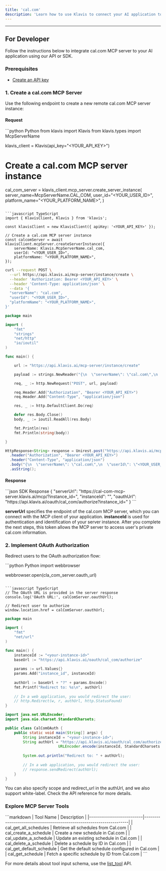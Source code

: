 ```yaml
---
title: 'cal.com'
description: 'Learn how to use Klavis to connect your AI application to cal.com MCP Server'
---
```



<NoCodeSnippet />

---

## For Developer

Follow the instructions below to integrate cal.com MCP server to your AI application using our API or SDK.

### Prerequisites

- [Create an API key](https://www.klavis.ai/home/api-keys)

### 1. Create a cal.com MCP Server

Use the following endpoint to create a new remote cal.com MCP server instance:

#### Request
<CodeGroup>
```python Python
from klavis import Klavis
from klavis.types import McpServerName

klavis_client = Klavis(api_key="<YOUR_API_KEY>")

# Create a cal.com MCP server instance
cal_com_server = klavis_client.mcp_server.create_server_instance(
    server_name=McpServerName.CAL_COM,
    user_id="<YOUR_USER_ID>",
    platform_name="<YOUR_PLATFORM_NAME>",
)
```

```javascript TypeScript
import { KlavisClient, Klavis } from 'klavis';

const klavisClient = new KlavisClient({ apiKey: '<YOUR_API_KEY>' });

// Create a cal.com MCP server instance
const calcomServer = await klavisClient.mcpServer.createServerInstance({
    serverName: Klavis.McpServerName.cal_com,
    userId: "<YOUR_USER_ID>",
    platformName: "<YOUR_PLATFORM_NAME>",
});
```

```bash cURL
curl --request POST \
  --url https://api.klavis.ai/mcp-server/instance/create \
  --header 'Authorization: Bearer <YOUR_API_KEY>' \
  --header 'Content-Type: application/json' \
  --data '{
  "serverName": "cal.com",
  "userId": "<YOUR_USER_ID>",
  "platformName": "<YOUR_PLATFORM_NAME>",
}'
```

```go Go
package main

import (
	"fmt"
	"strings"
	"net/http"
	"io/ioutil"
)

func main() {

	url := "https://api.klavis.ai/mcp-server/instance/create"

	payload := strings.NewReader("{\n  \"serverName\": \"cal.com\",\n  \"userId\": \"<YOUR_USER_ID>\",\n  \"platformName\": \"<YOUR_PLATFORM_NAME>\",\n}")

	req, _ := http.NewRequest("POST", url, payload)

	req.Header.Add("Authorization", "Bearer <YOUR_API_KEY>")
	req.Header.Add("Content-Type", "application/json")

	res, _ := http.DefaultClient.Do(req)

	defer res.Body.Close()
	body, _ := ioutil.ReadAll(res.Body)

	fmt.Println(res)
	fmt.Println(string(body))

}
```

```java Java
HttpResponse<String> response = Unirest.post("https://api.klavis.ai/mcp-server/instance/create")
  .header("Authorization", "Bearer <YOUR_API_KEY>")
  .header("Content-Type", "application/json")
  .body("{\n  \"serverName\": \"cal.com\",\n  \"userId\": \"<YOUR_USER_ID>\",\n  \"platformName\": \"<YOUR_PLATFORM_NAME>\",\n}")
  .asString();
```
</CodeGroup>

#### Response
<CodeGroup>
```json SDK Response
{
  "serverUrl": "https://cal-com-mcp-server.klavis.ai/mcp/?instance_id=<instance-id>",
  "instanceId": "<instance-id>",
  "oauthUrl": "https://api.klavis.ai/oauth/cal_com/authorize?instance_id=<instance-id>"
}
```
</CodeGroup>

<Check>**serverUrl** specifies the endpoint of the cal.com MCP server, which you can connect with the MCP client of your application.</Check>
<Note>**instanceId** is used for authentication and identification of your server instance. After you complete the next steps, this token allows the MCP server to access user's private cal.com information.</Note>

### 2. Implement OAuth Authorization

Redirect users to the OAuth authorization flow:

<CodeGroup>
```python Python
import webbrowser

webbrowser.open(cla_com_server.oauth_url)
```

```javascript TypeScript
// The OAuth URL is provided in the server response
console.log('OAuth URL:', calComServer.oauthUrl);

// Redirect user to authorize
window.location.href = calComServer.oauthUrl;
```

```go Go
package main

import (
    "fmt"
    "net/url"
)

func main() {
    instanceId := "<your-instance-id>"
    baseUrl := "https://api.klavis.ai/oauth/cal_com/authorize"
    
    params := url.Values{}
    params.Add("instance_id", instanceId)
    
    authUrl := baseUrl + "?" + params.Encode()
    fmt.Printf("Redirect to: %s\n", authUrl)
    
    // In a web application, you would redirect the user:
    // http.Redirect(w, r, authUrl, http.StatusFound)
}
```

```java Java
import java.net.URLEncoder;
import java.nio.charset.StandardCharsets;

public class CalComOAuth {
    public static void main(String[] args) {
        String instanceId = "<your-instance-id>";
        String authUrl = "https://api.klavis.ai/oauth/cal_com/authorize?instance_id=" +
                        URLEncoder.encode(instanceId, StandardCharsets.UTF_8);
        
        System.out.println("Redirect to: " + authUrl);
        
        // In a web application, you would redirect the user:
        // response.sendRedirect(authUrl);
    }
}
```
</CodeGroup>

<Tip>
You can also specify scope and redirect_url in the authUrl, and we also support white-label. Check the API reference for more details.
</Tip>

### Explore MCP Server Tools

<Accordion title="Tools Information">
```markdown
| Tool Name                 | Description                                                          |
|---------------------------|----------------------------------------------------------------------|
| cal_get_all_schedules     | Retrieve all schedules from Cal.com                                  |
| cal_create_a_schedule     | Create a new schedule in Cal.com                                     |
| cal_update_a_schedule     | Update an existing schedule in Cal.com                               |
| cal_delete_a_schedule     | Delete a schedule by ID in Cal.com                                   |
| cal_get_default_schedule  | Get the default schedule configured in Cal.com                       |
| cal_get_schedule          | Fetch a specific schedule by ID from Cal.com                         |
```
</Accordion>

<Note>For more details about tool input schema, use the [list_tool](https://docs.klavis.ai/api-reference/mcp-server/list-tools) API.</Note> 